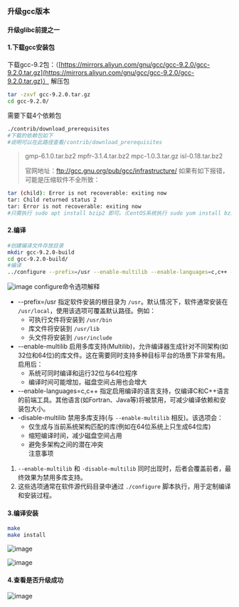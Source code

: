 ### 升级gcc版本
#### 升级glibc前提之一
#### 1.下载gcc安装包
下载gcc-9.2包：（[https://mirrors.aliyun.com/gnu/gcc/gcc-9.2.0/gcc-9.2.0.tar.gz](https://mirrors.aliyun.com/gnu/gcc/gcc-9.2.0/gcc-9.2.0.tar.gz)）
解压包
```bash copy
tar -zxvf gcc-9.2.0.tar.gz
cd gcc-9.2.0/
```
需要下载4个依赖包
```bash copy
./contrib/download_prerequisites
#下载的依赖包如下
#说明可以在此路径查看/contrib/download_prerequisites
```
> gmp-6.1.0.tar.bz2
> mpfr-3.1.4.tar.bz2
> mpc-1.0.3.tar.gz
> isl-0.18.tar.bz2
>
> 官网地址：ftp://gcc.gnu.org/pub/gcc/infrastructure/
如果有如下报错，可能是压缩软件不全所致：
```bash copy
tar (child): Error is not recoverable: exiting now
tar: Child returned status 2
tar: Error is not recoverable: exiting now
#只需执行 sudo apt install bzip2 即可。（CentOS系统执行 sudo yum install bzip2 ）
```
#### 2.编译
```bash copy
#创建编译文件存放目录
mkdir gcc-9.2.0-build
cd gcc-9.2.0-build/
#编译
../configure --prefix=/usr --enable-multilib --enable-languages=c,c++ -disable-multilib
```
![image](https://taoli-blog.oss-cn-shanghai.aliyuncs.com/next-images/image-20250708141253-jg8vh9t.png "编译完成截图")
configure命令选项解释
- --prefix=/usr
  指定软件安装的根目录为 `/usr`。默认情况下，软件通常安装在 `/usr/local`，使用该选项可覆盖默认路径。例如：  
  - 可执行文件将安装到 `/usr/bin`  
  - 库文件将安装到 `/usr/lib`  
  - 头文件将安装到 `/usr/include`
- --enable-multilib
  启用多库支持(Multilib)，允许编译器生成针对不同架构(如32位和64位)的库文件。这在需要同时支持多种目标平台的场景下非常有用。启用后：  
  - 系统可同时编译和运行32位与64位程序  
  - 编译时间可能增加，磁盘空间占用也会增大  
- --enable-languages=c,c++ 
  指定启用编译的语言支持，仅编译C和C++语言的前端工具。其他语言(如Fortran、Java等)将被禁用，可减少编译依赖和安装包大小。
- -disable-multilib
  禁用多库支持(与 `--enable-multilib` 相反)。该选项会：  
  - 仅生成与当前系统架构匹配的库(例如在64位系统上只生成64位库)  
  - 缩短编译时间，减少磁盘空间占用  
  - 避免多架构之间的潜在冲突  
注意事项
1. `--enable-multilib` 和 `-disable-multilib` 同时出现时，后者会覆盖前者，最终效果为禁用多库支持。  
2. 这些选项通常在软件源代码目录中通过 `./configure` 脚本执行，用于定制编译和安装过程。
#### 3.编译安装
```bash copy
make
make install
```
![image](https://taoli-blog.oss-cn-shanghai.aliyuncs.com/next-images/image-20250708154045-r48gb6p.png "make完成截图")

![image](https://taoli-blog.oss-cn-shanghai.aliyuncs.com/next-images/image-20250708160839-emmoay7.png "make install完成截图")

#### 4.查看是否升级成功

![image](https://taoli-blog.oss-cn-shanghai.aliyuncs.com/next-images/image-20250708161007-aponk28.png "升级成功截图")
